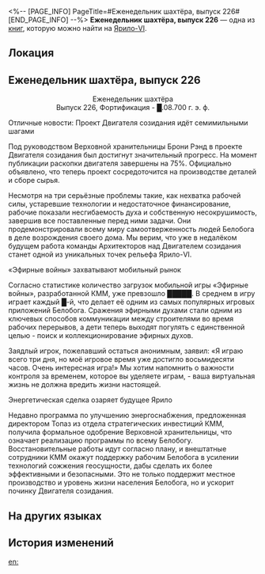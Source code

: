 <%-- [PAGE_INFO]
PageTitle=#Еженедельник шахтёра, выпуск 226#
[END_PAGE_INFO] --%>
{{Дополнить}}
{{Книга Инфобокс
|id           = 255
|Название     = 
|Изображение  = Предмет Записи.png
|Мир          = Ярило-VI
|Томов        = 1
|Автор        = <!--нужно добавить-->
|Описание     = Официальная газета рабочих.
|Том1         = {{tx}}
|Источник1    = {{tx|Отсутствует источник}}
|Персонажи    = 
|Фракции      = 
}}
'''Еженедельник шахтёра, выпуск 226''' — одна из [[Книги|книг]], которую можно найти на [[Ярило-VI]].

==Локация==
{{Отметка карты|<!--название карты-->|<!--id отметки-->}}

==Еженедельник шахтёра, выпуск 226==
<div align="center">Еженедельник шахтёра<br />
Выпуск 226, Фортификация - █.08.700 г. э. ф.</div>

Отличные новости: Проект Двигателя созидания идёт семимильными шагами

Под руководством Верховной хранительницы Брони Рэнд в проекте Двигателя созидания был достигнут значительный прогресс. На момент публикации раскопки двигателя завершены на 75%. Официально объявлено, что теперь проект сосредоточится на производстве деталей и сборе сырья.

Несмотря на три серьёзные проблемы такие, как нехватка рабочей силы, устаревшие технологии и недостаточное финансирование, рабочие показали несгибаемость духа и собственную несокрушимость, завершив все поставленные перед ними задачи. Они продемонстрировали всему миру самоотверженность людей Белобога в деле возрождения своего дома. Мы верим, что уже в недалёком будущем работа команды Архитекторов над Двигателем созидания станет одной из уникальных точек рельефа Ярило-VI.


«Эфирные войны» захватывают мобильный рынок

Согласно статистике количество загрузок мобильной игры «Эфирные войны», разработанной КММ, уже превзошло █████. В среднем в игру играет каждый █-й, что делает её одним из самых популярных игровых приложений Белобога. Сражения эфирными духами стали одним из ключевых способов коммуникации между строителями во время рабочих перерывов, а дети теперь выходят погулять с единственной целью - поиск и коллекционирование эфирных духов.

Заядлый игрок, пожелавший остаться анонимным, заявил: «Я играю всего три дня, но моё игровое время уже достигло восьмидесяти часов. Очень интересная игра!» Мы хотим напомнить о важности контроля за временем, которое вы уделяете играм, - ваша виртуальная жизнь не должна вредить жизни настоящей.


Энергетическая сделка озаряет будущее Ярило

Недавно программа по улучшению энергоснабжения, предложенная директором Топаз из отдела стратегических инвестиций КММ, получила формальное одобрение Верховной хранительницы, что означает реализацию программы по всему Белобогу. Восстановительные работы идут согласно плану, и внештатные сотрудники КММ окажут поддержку рабочим Белобога в усилении технологий сожжения геосущности, дабы сделать их более эффективными и безопасными. Это не только поддержит местное производство и уровень жизни населения Белобога, но и ускорит починку Двигателя созидания.

==На других языках==
{{На других языках
|en   = ''Miners Weekly'' Issue 226
|zhs  = 《矿工每周报第226期》
|zht  = 《礦工週報》第226期
|ja   = 『鉱区ウィークリー』&nbsp;第226期
|ko   = ≪광부 주간신문 제226호≫
|es   = Semanario minero, n.º 226
|fr   = Parution n°&nbsp;226 du ''Mineur hebdo''
|ru   = Еженедельник шахтёра, выпуск 226
|th   = การทำเหมืองประจำสัปดาห์ ฉบับที่ 226
|vi   = Tuần Báo Thợ Mỏ Kỳ 226
|de   = „Bergarbeiter Wochenausgabe Nr. 226“
|id   = "Tabloid Mingguan Penambang Edisi 226"
|pt   = "Minerador Semanal" - Edição 226
}}

==История изменений==
{{История изменений|3.5}}

[[en:]]